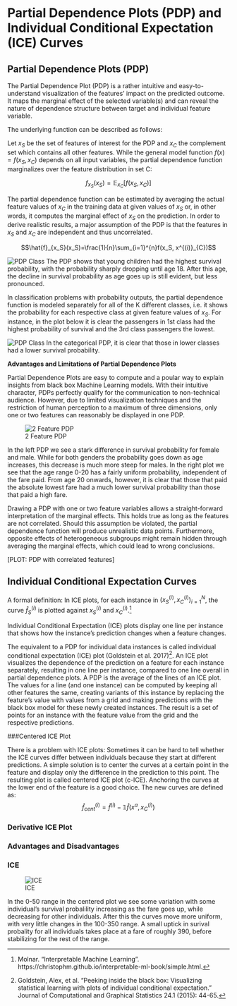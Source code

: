 # Partial Dependence Plots (PDP) and Individual Conditional Expectation (ICE) Curves

## Partial Dependence Plots (PDP)

The Partial Dependence Plot (PDP) is a rather intuitive and easy-to-understand visualization of the features' impact on the predicted outcome. It maps the marginal effect of the selected variable(s) and can reveal the nature of dependence structure between target and individual feature variable.\citep{Molnar2019}

The underlying function can be described as follows:

Let $x_S$ be the set of features of interest for the PDP and $x_C$ the complement set which contains all other features.
While the general model function $f(x) = f(x_S, x_C)$ depends on all input variables, the partial dependence function marginalizes over the feature distribution in set C:\citep{hastie2013elements}

$$f_{x_S}(x_S) = \mathbb{E}_{x_C}[f(x_S, x_C)]$$


The partial dependence function can be estimated by averaging the actual feature values of $x_C$ in the training data at given values of $x_S$ or, in other words, it computes the marginal effect of $x_S$ on the prediction. In order to derive realistic results, a major assumption of the PDP is that the features in $x_S$ and $x_C$ are independent and thus uncorrelated.\citep{hastie2013elements}

$$\hat{f}_{x_S}(x_S)=\frac{1}{n}\sum_{i=1}^{n}f(x_S, x^{(i)}_{C})$$

![PDP Class](PDP_Age.jpeg)
The PDP shows that young children had the highest survival probability, with the probability sharply dropping until age 18. After this age, the decline in survival probability as age goes up is still evident, but less pronounced.

In classification problems with probability outputs, the partial dependence function is modeled separately for all of the K different classes, i.e. it shows the probability for each respective class at given feature values of $x_S$.\citep{hastie2013elements} For instance, in the plot below it is clear the passengers in 1st class had the highest probability of survival and the 3rd class passengers the lowest.
 
![PDP Class](PDP_Pclass.jpeg)
In the categorical PDP, it is clear that those in lower classes had a lower survival probability.

**Advantages and Limitations of Partial Dependence Plots**

Partial Dependence Plots are easy to compute and a poular way to explain insights from black box Machine Learning models. With their intuitive character, PDPs perfectly qualify for the communication to non-technical audience. However, due to limited visualization techniques and the restriction of human perception to a maximum of three dimensions, only one or two features can reasonably be displayed in one PDP.\citep{Molnar2019}

![2 Feature PDP](2_feature_pdp.jpeg)

In the left PDP we see a stark difference in survival probability for female and male. While for both genders the probability goes down as age increases, this decrease is much more steep for males. In the right plot we see that the age range 0-20 has a fairly uniform probability, independent of the fare paid. From age 20 onwards, however, it is clear that those that paid the absolute lowest fare had a much lower survival probability than those that paid a high fare.

Drawing a PDP with one or two feature variables allows a straight-forward interpretation of the marginal effects. This holds true as long as the features are not correlated. Should this assumption be violated, the partial dependence function will produce unrealistic data points. Furthermore, opposite effects of heterogeneous subgroups might remain hidden through averaging the marginal effects, which could lead to wrong conclusions.\citep{Molnar2019}

[PLOT: PDP with correlated features]


[^1]: Molnar. "Interpretable Machine Learning". https://christophm.github.io/interpretable-ml-book/simple.html.
[^2]: Hastie, Tibshirani, Friedman. The Elements of Statistical Learning. Springer. https://web.stanford.edu/~hastie/ElemStatLearn/printings/ESLII_print12.pdf.

## Individual Conditional Expectation Curves
A formal definition:  In ICE plots, for each instance in ${(x^{(i)}_S, x^{(i)}_C)}^N_{i=1}$, the curve $\hat{f}_S^{(i)}$ is plotted against $x^{(i)}_S$ and $x^{(i)}_C$.[^3]


Individual Conditional Expectation (ICE) plots display one line per instance that shows how the instance’s prediction changes when a feature changes.

The equivalent to a PDP for individual data instances is called individual conditional expectation (ICE) plot (Goldstein et al. 2017)[^4]. An ICE plot visualizes the dependence of the prediction on a feature for each instance separately, resulting in one line per instance, compared to one line overall in partial dependence plots. A PDP is the average of the lines of an ICE plot. The values for a line (and one instance) can be computed by keeping all other features the same, creating variants of this instance by replacing the feature’s value with values from a grid and making predictions with the black box model for these newly created instances. The result is a set of points for an instance with the feature value from the grid and the respective predictions.


###Centered ICE Plot

There is a problem with ICE plots: Sometimes it can be hard to tell whether the ICE curves differ between individuals because they start at different predictions. A simple solution is to center the curves at a certain point in the feature and display only the difference in the prediction to this point. The resulting plot is called centered ICE plot (c-ICE). Anchoring the curves at the lower end of the feature is a good choice. The new curves are defined as:
$$\hat{f}^{(i)}_{cent} = \hat{f}^{(i)} - \mathbb{1}\hat{f}(x^a,x^{(i)}_C)$$


### Derivative ICE Plot

### Advantages and Disadvantages
[^3]: Molnar. "Interpretable Machine Learning". https://christophm.github.io/interpretable-ml-book/simple.html.
[^4]: Goldstein, Alex, et al. “Peeking inside the black box: Visualizing statistical learning with plots of individual conditional expectation.” Journal of Computational and Graphical Statistics 24.1 (2015): 44-65.

### ICE

![ICE](ice_plots.jpeg)

In the 0-50 range in the centered plot we see some variation with some individual's survival probalility increasing as the fare goes up, while decreasing for other individuals. After this the curves move more uniform, with very little changes in the 100-350 range. A small uptick in surival probality for all individuals takes place at a fare of roughly 390, before stabilizing for the rest of the range.

